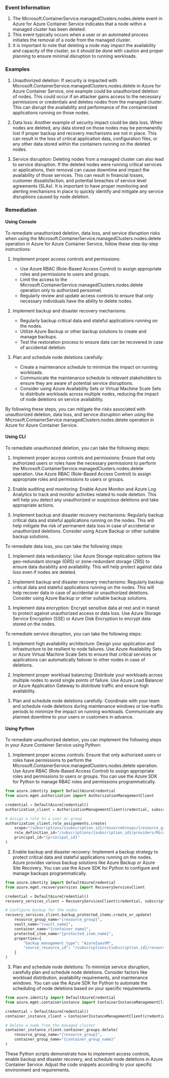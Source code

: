 
### Event Information

1. The Microsoft.ContainerService.managedClusters.nodes.delete event in Azure for Azure Container Service indicates that a node within a managed cluster has been deleted.
2. This event typically occurs when a user or an automated process initiates the removal of a node from the managed cluster.
3. It is important to note that deleting a node may impact the availability and capacity of the cluster, so it should be done with caution and proper planning to ensure minimal disruption to running workloads.


### Examples

1. Unauthorized deletion: If security is impacted with Microsoft.ContainerService.managedClusters.nodes.delete in Azure for Azure Container Service, one example could be unauthorized deletion of nodes. This could occur if an attacker gains access to the necessary permissions or credentials and deletes nodes from the managed cluster. This can disrupt the availability and performance of the containerized applications running on those nodes.

2. Data loss: Another example of security impact could be data loss. When nodes are deleted, any data stored on those nodes may be permanently lost if proper backup and recovery mechanisms are not in place. This can result in the loss of critical application data, configuration files, or any other data stored within the containers running on the deleted nodes.

3. Service disruption: Deleting nodes from a managed cluster can also lead to service disruption. If the deleted nodes were running critical services or applications, their removal can cause downtime and impact the availability of those services. This can result in financial losses, customer dissatisfaction, and potential breaches of service level agreements (SLAs). It is important to have proper monitoring and alerting mechanisms in place to quickly identify and mitigate any service disruptions caused by node deletion.

### Remediation

#### Using Console

To remediate unauthorized deletion, data loss, and service disruption risks when using the Microsoft.ContainerService.managedClusters.nodes.delete operation in Azure for Azure Container Service, follow these step-by-step instructions:

1. Implement proper access controls and permissions:
   - Use Azure RBAC (Role-Based Access Control) to assign appropriate roles and permissions to users and groups.
   - Limit the access to the Microsoft.ContainerService.managedClusters.nodes.delete operation only to authorized personnel.
   - Regularly review and update access controls to ensure that only necessary individuals have the ability to delete nodes.

2. Implement backup and disaster recovery mechanisms:
   - Regularly backup critical data and stateful applications running on the nodes.
   - Utilize Azure Backup or other backup solutions to create and manage backups.
   - Test the restoration process to ensure data can be recovered in case of accidental deletion.

3. Plan and schedule node deletions carefully:
   - Create a maintenance schedule to minimize the impact on running workloads.
   - Communicate the maintenance schedule to relevant stakeholders to ensure they are aware of potential service disruptions.
   - Consider using Azure Availability Sets or Virtual Machine Scale Sets to distribute workloads across multiple nodes, reducing the impact of node deletions on service availability.

By following these steps, you can mitigate the risks associated with unauthorized deletion, data loss, and service disruption when using the Microsoft.ContainerService.managedClusters.nodes.delete operation in Azure for Azure Container Service.

#### Using CLI

To remediate unauthorized deletion, you can take the following steps:

1. Implement proper access controls and permissions: Ensure that only authorized users or roles have the necessary permissions to perform the Microsoft.ContainerService.managedClusters.nodes.delete operation. Use Azure RBAC (Role-Based Access Control) to assign appropriate roles and permissions to users or groups.

2. Enable auditing and monitoring: Enable Azure Monitor and Azure Log Analytics to track and monitor activities related to node deletion. This will help you detect any unauthorized or suspicious deletions and take appropriate actions.

3. Implement backup and disaster recovery mechanisms: Regularly backup critical data and stateful applications running on the nodes. This will help mitigate the risk of permanent data loss in case of accidental or unauthorized deletions. Consider using Azure Backup or other suitable backup solutions.

To remediate data loss, you can take the following steps:

1. Implement data redundancy: Use Azure Storage replication options like geo-redundant storage (GRS) or zone-redundant storage (ZRS) to ensure data durability and availability. This will help protect against data loss even if nodes are deleted.

2. Implement backup and disaster recovery mechanisms: Regularly backup critical data and stateful applications running on the nodes. This will help recover data in case of accidental or unauthorized deletions. Consider using Azure Backup or other suitable backup solutions.

3. Implement data encryption: Encrypt sensitive data at rest and in transit to protect against unauthorized access or data loss. Use Azure Storage Service Encryption (SSE) or Azure Disk Encryption to encrypt data stored on the nodes.

To remediate service disruption, you can take the following steps:

1. Implement high availability architecture: Design your application and infrastructure to be resilient to node failures. Use Azure Availability Sets or Azure Virtual Machine Scale Sets to ensure that critical services or applications can automatically failover to other nodes in case of deletions.

2. Implement proper workload balancing: Distribute your workloads across multiple nodes to avoid single points of failure. Use Azure Load Balancer or Azure Application Gateway to distribute traffic and ensure high availability.

3. Plan and schedule node deletions carefully: Coordinate with your team and schedule node deletions during maintenance windows or low-traffic periods to minimize the impact on running workloads. Communicate any planned downtime to your users or customers in advance.

#### Using Python

To remediate unauthorized deletion, you can implement the following steps in your Azure Container Service using Python:

1. Implement proper access controls: Ensure that only authorized users or roles have permissions to perform the Microsoft.ContainerService.managedClusters.nodes.delete operation. Use Azure RBAC (Role-Based Access Control) to assign appropriate roles and permissions to users or groups. You can use the Azure SDK for Python to manage RBAC roles and permissions programmatically.

```python
from azure.identity import DefaultAzureCredential
from azure.mgmt.authorization import AuthorizationManagementClient

credential = DefaultAzureCredential()
authorization_client = AuthorizationManagementClient(credential, subscription_id)

# Assign a role to a user or group
authorization_client.role_assignments.create(
    scope="/subscriptions/{subscription_id}/resourceGroups/{resource_group}/providers/Microsoft.ContainerService/managedClusters/{cluster_name}",
    role_definition_id="/subscriptions/{subscription_id}/providers/Microsoft.Authorization/roleDefinitions/{role_definition_id}",
    principal_id="{principal_id}"
)
```

2. Enable backup and disaster recovery: Implement a backup strategy to protect critical data and stateful applications running on the nodes. Azure provides various backup solutions like Azure Backup or Azure Site Recovery. You can use the Azure SDK for Python to configure and manage backups programmatically.

```python
from azure.identity import DefaultAzureCredential
from azure.mgmt.recoveryservices import RecoveryServicesClient

credential = DefaultAzureCredential()
recovery_services_client = RecoveryServicesClient(credential, subscription_id)

# Configure backup for the nodes
recovery_services_client.backup_protected_items.create_or_update(
    resource_group_name="{resource_group}",
    vault_name="{vault_name}",
    container_name="{container_name}",
    protected_item_name="{protected_item_name}",
    properties={
        "backup_management_type": "AzureIaasVM",
        "source_resource_id": "/subscriptions/{subscription_id}/resourceGroups/{resource_group}/providers/Microsoft.ContainerService/managedClusters/{cluster_name}/nodes/{node_name}"
    }
)
```

3. Plan and schedule node deletions: To minimize service disruption, carefully plan and schedule node deletions. Consider factors like workload distribution, availability requirements, and maintenance windows. You can use the Azure SDK for Python to automate the scheduling of node deletions based on your specific requirements.

```python
from azure.identity import DefaultAzureCredential
from azure.mgmt.containerinstance import ContainerInstanceManagementClient

credential = DefaultAzureCredential()
container_instance_client = ContainerInstanceManagementClient(credential, subscription_id)

# Delete a node from the managed cluster
container_instance_client.container_groups.delete(
    resource_group_name="{resource_group}",
    container_group_name="{container_group_name}"
)
```

These Python scripts demonstrate how to implement access controls, enable backup and disaster recovery, and schedule node deletions in Azure Container Service. Adjust the code snippets according to your specific environment and requirements.

